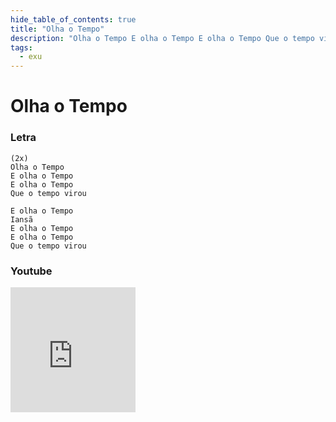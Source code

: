```yaml
---
hide_table_of_contents: true
title: "Olha o Tempo"
description: "Olha o Tempo E olha o Tempo E olha o Tempo Que o tempo virou E olha o Tempo Iansã E olha o Tempo E olha o Tempo Que o tempo virou"
tags:
  - exu
---
```


# Olha o Tempo

### Letra

```text
(2x)
Olha o Tempo
E olha o Tempo
E olha o Tempo
Que o tempo virou

E olha o Tempo
Iansã
E olha o Tempo
E olha o Tempo
Que o tempo virou
```

### Youtube

<iframe
  width="200"
  height="200"
  src="https://www.youtube.com/embed/XUzOh-t7z8A"
  title="YouTube video player"
  frameborder="0"
  allow="accelerometer; autoplay; clipboard-write; encrypted-media; gyroscope; picture-in-picture; web-share"
  referrerpolicy="strict-origin-when-cross-origin"
  allowfullscreen
></iframe>